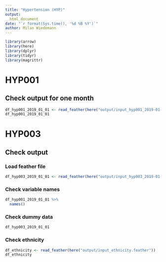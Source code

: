 ```yaml
---
title: "Hypertension (HYP)"
output:
  html_document
date: "`r format(Sys.time(), '%d %B %Y')`"
author: Milan Wiedemann
---
```


```r
library(arrow)
library(here)
library(dplyr)
library(tidyr)
library(magrittr)
```

# HYP001

## Check output for one month

```r
df_hyp001_2019_01_01 <- read_feather(here("output/input_hyp001_2019-01-01.feather"))
df_hyp001_2019_01_01
```

# HYP003

## Check output

### Load feather file

```r
df_hyp003_2019_01_01 <- read_feather(here("output/input_hyp003_2019-01-01.feather"))
```

### Check variable names
```r
df_hyp001_2019_01_01 %>%
  names()
```

### Check dummy data
```r
df_hyp003_2019_01_01
```

### Check ethnicity

```r
df_ethnicity <- read_feather(here("output/input_ethnicity.feather"))
df_ethnicity
```
